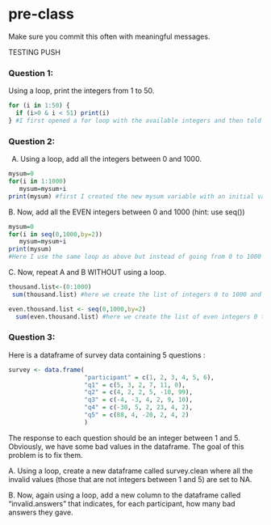 # pre-class


Make sure you commit this often with meaningful messages. 



TESTING PUSH

### Question 1:

Using a loop, print the integers from 1 to 50. 
```{r}
for (i in 1:50) {
  if (i>0 & i < 51) print(i)
} #I first opened a for loop with the available integers and then told it to print only those between 0 and 51 (i.e. 1 to 50), I added extra stipulations in case an input of potentially troublesome values were given (insted of giving only 1 to 50  to get out 1 to 50 as I did here)

```

### Question 2:

A.  Using a loop, add all the integers between 0 and 1000.
```{r}
mysum=0 
for(i in 1:1000)
   mysum=mysum+i
print(mysum) #first I created the new mysum variable with an initial value of zero, then we used a for loop to increase this value by i for all i's within 1 to 1000, finally this is printed

```

B. Now, add all the EVEN integers between 0 and 1000 (hint: use seq())
```{r}
mysum=0 
for(i in seq(0,1000,by=2))
   mysum=mysum+i
print(mysum)
#Here I use the same loop as above but instead of going from 0 to 1000 we go 0 to 1000 by twos (i.e. the even ones)

```

C. Now, repeat A and B WITHOUT using a loop.
```{r}
thousand.list<-(0:1000)
 sum(thousand.list) #here we create the list of integers 0 to 1000 and summate them

even.thousand.list <- seq(0,1000,by=2)
  sum(even.thousand.list) #here we create the list of even integers 0 to 1000 and summate them

```
### Question 3:

Here is a dataframe of survey data containing 5 questions :

```{r, eval=FALSE}
survey <- data.frame(
                     "participant" = c(1, 2, 3, 4, 5, 6),
                     "q1" = c(5, 3, 2, 7, 11, 0),
                     "q2" = c(4, 2, 2, 5, -10, 99),
                     "q3" = c(-4, -3, 4, 2, 9, 10),
                     "q4" = c(-30, 5, 2, 23, 4, 2),
                     "q5" = c(88, 4, -20, 2, 4, 2)
                     )
```
The response to each question should be an integer between 1 and 5. Obviously, we have some bad values in the dataframe. The goal of this problem is to fix them.

A. Using a loop, create a new dataframe called survey.clean where all the invalid values (those that are not integers between 1 and 5) are set to NA.

B. Now, again using a loop, add a new column to the dataframe called “invalid.answers” that indicates, for each participant, how many bad answers they gave.